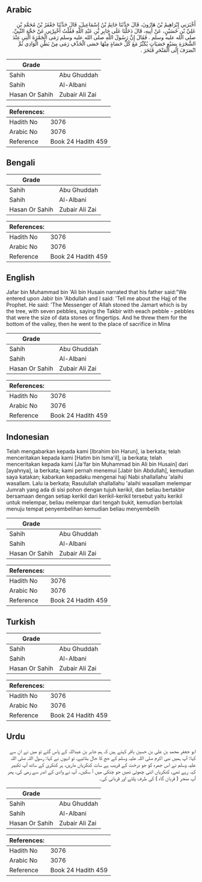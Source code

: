 ## Arabic


<div dir="rtl" lang="ar" style={{fontSize:'larger',backgroundColor:'#f8f9fa',padding:20}}>
أَخْبَرَنِي إِبْرَاهِيمُ بْنُ هَارُونَ، قَالَ حَدَّثَنَا حَاتِمُ بْنُ إِسْمَاعِيلَ، قَالَ حَدَّثَنَا جَعْفَرُ بْنُ مُحَمَّدِ بْنِ عَلِيِّ بْنِ حُسَيْنٍ، عَنْ أَبِيهِ، قَالَ دَخَلْنَا عَلَى جَابِرِ بْنِ عَبْدِ اللَّهِ فَقُلْتُ أَخْبِرْنِي عَنْ حَجَّةِ النَّبِيِّ، صلى الله عليه وسلم ‏.‏ فَقَالَ إِنَّ رَسُولَ اللَّهِ صلى الله عليه وسلم رَمَى الْجَمْرَةَ الَّتِي عِنْدَ الشَّجَرَةِ بِسَبْعِ حَصَيَاتٍ يُكَبِّرُ مَعَ كُلِّ حَصَاةٍ مِنْهَا حَصَى الْخَذْفِ رَمَى مِنْ بَطْنِ الْوَادِي ثُمَّ انْصَرَفَ إِلَى الْمَنْحَرِ فَنَحَرَ ‏.‏
</div>
<div style={{backgroundColor:'#f8f9fa',padding:20, marginBottom: 10}}><table> <thead> <tr> <th>Grade</th> <th></th> </tr> </thead> <tbody> <tr><td>Sahih</td><td>Abu Ghuddah</td></tr><tr><td>Sahih</td><td>Al-Albani</td></tr><tr><td>Hasan Or Sahih</td><td>Zubair Ali Zai</td></tr></tbody></table><table> <thead> <tr> <th>References:</th> <th></th> </tr> </thead> <tbody><tr><td>Hadith No</td><td>3076</td></tr><tr><td>Arabic No</td><td>3076</td></tr><tr><td>Reference</td><td>Book 24 Hadith 459</td></tr></tbody></table></div>

## Bengali


<div dir="ltr" lang="bn" style={{fontSize:'larger',backgroundColor:'#f8f9fa',padding:20}}>

</div>
<div style={{backgroundColor:'#f8f9fa',padding:20, marginBottom: 10}}><table> <thead> <tr> <th>Grade</th> <th></th> </tr> </thead> <tbody> <tr><td>Sahih</td><td>Abu Ghuddah</td></tr><tr><td>Sahih</td><td>Al-Albani</td></tr><tr><td>Hasan Or Sahih</td><td>Zubair Ali Zai</td></tr></tbody></table><table> <thead> <tr> <th>References:</th> <th></th> </tr> </thead> <tbody><tr><td>Hadith No</td><td>3076</td></tr><tr><td>Arabic No</td><td>3076</td></tr><tr><td>Reference</td><td>Book 24 Hadith 459</td></tr></tbody></table></div>

## English


<div dir="ltr" lang="en" style={{fontSize:'larger',backgroundColor:'#f8f9fa',padding:20}}>
Jafar bin Muhammad bin 'Ali bin Husain narrated that his father said:"We entered upon Jabir bin 'Abdullah and I said: 'Tell me about the Hajj of the Prophet. He said: 'The Messenger of Allah stoned the Jamart which is by the tree, with seven pebbles, saying the Takbir with eeach pebble - pebbles that were the size of data stones or fingertips. And he threw them for the bottom of the valley, then he went to the place of sacrifice in Mina
</div>
<div style={{backgroundColor:'#f8f9fa',padding:20, marginBottom: 10}}><table> <thead> <tr> <th>Grade</th> <th></th> </tr> </thead> <tbody> <tr><td>Sahih</td><td>Abu Ghuddah</td></tr><tr><td>Sahih</td><td>Al-Albani</td></tr><tr><td>Hasan Or Sahih</td><td>Zubair Ali Zai</td></tr></tbody></table><table> <thead> <tr> <th>References:</th> <th></th> </tr> </thead> <tbody><tr><td>Hadith No</td><td>3076</td></tr><tr><td>Arabic No</td><td>3076</td></tr><tr><td>Reference</td><td>Book 24 Hadith 459</td></tr></tbody></table></div>

## Indonesian


<div dir="ltr" lang="id" style={{fontSize:'larger',backgroundColor:'#f8f9fa',padding:20}}>
Telah mengabarkan kepada kami [Ibrahim bin Harun], ia berkata; telah menceritakan kepada kami [Hatim bin Isma'il], ia berkata; telah menceritakan kepada kami [Ja'far bin Muhammad bin Ali bin Husain] dari [ayahnya], ia berkata; kami pernah menemui [Jabir bin Abdullah], kemudian saya katakan; kabarkan kepadaku mengenai haji Nabi shallallahu 'alaihi wasallam. Lalu ia berkata; Rasulullah shallallahu 'alaihi wasallam melempar Jumrah yang ada di sisi pohon dengan tujuh kerikil, dan beliau bertakbir bersamaan dengan setiap kerikil dari kerikil-kerikil tersebut yaitu kerikil untuk melempar, beliau melempar dari tengah bukit, kemudian bertolak menuju tempat penyembelihan kemudian beliau menyembelih
</div>
<div style={{backgroundColor:'#f8f9fa',padding:20, marginBottom: 10}}><table> <thead> <tr> <th>Grade</th> <th></th> </tr> </thead> <tbody> <tr><td>Sahih</td><td>Abu Ghuddah</td></tr><tr><td>Sahih</td><td>Al-Albani</td></tr><tr><td>Hasan Or Sahih</td><td>Zubair Ali Zai</td></tr></tbody></table><table> <thead> <tr> <th>References:</th> <th></th> </tr> </thead> <tbody><tr><td>Hadith No</td><td>3076</td></tr><tr><td>Arabic No</td><td>3076</td></tr><tr><td>Reference</td><td>Book 24 Hadith 459</td></tr></tbody></table></div>

## Turkish


<div dir="ltr" lang="tr" style={{fontSize:'larger',backgroundColor:'#f8f9fa',padding:20}}>

</div>
<div style={{backgroundColor:'#f8f9fa',padding:20, marginBottom: 10}}><table> <thead> <tr> <th>Grade</th> <th></th> </tr> </thead> <tbody> <tr><td>Sahih</td><td>Abu Ghuddah</td></tr><tr><td>Sahih</td><td>Al-Albani</td></tr><tr><td>Hasan Or Sahih</td><td>Zubair Ali Zai</td></tr></tbody></table><table> <thead> <tr> <th>References:</th> <th></th> </tr> </thead> <tbody><tr><td>Hadith No</td><td>3076</td></tr><tr><td>Arabic No</td><td>3076</td></tr><tr><td>Reference</td><td>Book 24 Hadith 459</td></tr></tbody></table></div>

## Urdu


<div dir="rtl" lang="ur" style={{fontSize:'larger',backgroundColor:'#f8f9fa',padding:20}}>
ابو جعفر محمد بن علی بن حسین باقر کہتے ہیں کہ ہم جابر بن عبداللہ کے پاس گئے تو میں نے ان سے کہا: آپ ہمیں نبی اکرم صلی اللہ علیہ وسلم کے حج کا حال بتائیے، تو انہوں نے کہا: رسول اللہ صلی اللہ علیہ وسلم نے اس جمرہ کو جو درخت کے قریب ہے سات کنکریاں ماریں، ہر کنکری کے ساتھ آپ تکبیر کہہ رہے تھے، کنکریاں اتنی چھوٹی تھیں جو چٹکی میں آ سکیں۔ آپ نے وادی کے اندر سے رمی کی، پھر آپ منحر ( قربان گاہ ) کی طرف پلٹے اور قربانی کی۔
</div>
<div style={{backgroundColor:'#f8f9fa',padding:20, marginBottom: 10}}><table> <thead> <tr> <th>Grade</th> <th></th> </tr> </thead> <tbody> <tr><td>Sahih</td><td>Abu Ghuddah</td></tr><tr><td>Sahih</td><td>Al-Albani</td></tr><tr><td>Hasan Or Sahih</td><td>Zubair Ali Zai</td></tr></tbody></table><table> <thead> <tr> <th>References:</th> <th></th> </tr> </thead> <tbody><tr><td>Hadith No</td><td>3076</td></tr><tr><td>Arabic No</td><td>3076</td></tr><tr><td>Reference</td><td>Book 24 Hadith 459</td></tr></tbody></table></div>